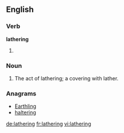 ==English==

===Verb===
'''lathering'''

# {{present participle of|lather}}

===Noun===
{{en-noun}}

# The act of lathering; a covering with lather.

===Anagrams===
* [[Earthling#English|Earthling]]
* [[haltering#English|haltering]]

[[de:lathering]]
[[fr:lathering]]
[[vi:lathering]]